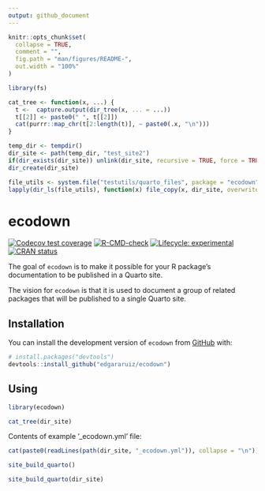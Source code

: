 ```yaml
---
output: github_document
---
```


<!-- README.md is generated from README.Rmd. Please edit that file -->

```r
knitr::opts_chunk$set(
  collapse = TRUE,
  comment = "",
  fig.path = "man/figures/README-",
  out.width = "100%"
)

library(fs)

cat_tree <- function(x, ...) {
  t <-  capture.output(dir_tree(x, ... = ...))
  t[[2]] <- paste0(" ", t[[2]])
  cat(purrr::map_chr(t[2:length(t)], ~ paste0(.x, "\n")))  
}

temp_dir <- tempdir()
dir_site <- path(temp_dir, "test_site2")
if(dir_exists(dir_site)) unlink(dir_site, recursive = TRUE, force = TRUE)
dir_create(dir_site)   

file_utils <- system.file("testutils/quarto_files", package = "ecodown")
lapply(dir_ls(file_utils), function(x) file_copy(x, dir_site, overwrite = TRUE))
```

# ecodown

<!-- badges: start -->
[![Codecov test coverage](https://codecov.io/gh/edgararuiz/ecodown/branch/main/graph/badge.svg)](https://app.codecov.io/gh/edgararuiz/ecodown?branch=main)
[![R-CMD-check](https://github.com/edgararuiz/ecodown/workflows/R-CMD-check/badge.svg)](https://github.com/edgararuiz/ecodown/actions)
[![Lifecycle: experimental](https://img.shields.io/badge/lifecycle-experimental-orange.svg)](https://lifecycle.r-lib.org/articles/stages.html#experimental)
[![CRAN status](https://www.r-pkg.org/badges/version/ecodown)](https://CRAN.R-project.org/package=ecodown)
<!-- badges: end -->

The goal of `ecodown` is to make it possible for your R package's documentation to
be published in a Quarto site.  

The vision for `ecodown` is that it is used to document a group of related packages
that will be published to a single Quarto site.  

## Installation

You can install the development version of `ecodown` from [GitHub](https://github.com/) with:

``` r
# install.packages("devtools")
devtools::install_github("edgararuiz/ecodown")
```

## Using 

```r
library(ecodown)
```
 
```r
cat_tree(dir_site)
```

Contents of example  '_ecodown.yml'  file:

```r
cat(paste0(readLines(path(dir_site, "_ecodown.yml")), collapse = "\n"))
```

```r
site_build_quarto()
```

```r
site_build_quarto(dir_site)
```


